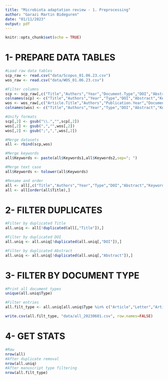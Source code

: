 ```yaml
---
title: "Microbiota adaptation review - 1. Preprocessing"
author: "Garazi Martin Bideguren"
date: "01/11/2023"
output: pdf
---
```


```r
knitr::opts_chunk$set(echo = TRUE)
```

# 1- PREPARE DATA TABLES

```r
#Load raw data tables
scp_raw <- read.csv("data/Scopus_01.06.23.csv")
wos_raw <- read.csv("data/WOS_01.06.23.csv")

#Filter columns
scp <- scp_raw[,c("Title","Authors","Year","Document.Type","DOI","Abstract","Author.Keywords","Index.Keywords")]
colnames(scp) <- c("Title","Authors","Year","Type","DOI","Abstract","Keywords1","Keywords2")
wos <- wos_raw[,c("Article.Title","Authors","Publication.Year","Document.Type","DOI","Abstract","Author.Keywords","Keywords.Plus")]
colnames(wos) <- c("Title","Authors","Year","Type","DOI","Abstract","Keywords1","Keywords2")

#Unify formats
scp[,2] <- gsub("\\.","",scp[,2])
wos[,2] <- gsub(",","",wos[,2])
wos[,2] <- gsub(";",",",wos[,2])

#Merge datasets
all <- rbind(scp,wos)

#Merge keywords
all$Keywords <- paste(all$Keywords1,all$Keywords2,sep="; ")

#Merge text case
all$Keywords <- tolower(all$Keywords)

#Rename and order
all <- all[,c("Title","Authors","Year","Type","DOI","Abstract","Keywords")]
all <- all[order(all$Title),]
```
# 2- FILTER DUPLICATES

```r
#Filter by duplicated Title
all.uniq <- all[!duplicated(all[,"Title"]),]

#Filter by duplicated DOI
all.uniq <- all.uniq[!duplicated(all.uniq[,"DOI"]),]

#Filter by duplicated Abstract
all.uniq <- all.uniq[!duplicated(all.uniq[,"Abstract"]),]
```

# 3- FILTER BY DOCUMENT TYPE

```r
#Print all document types
unique(all.uniq$Type)

#Filter entries
all.filt_type <- all.uniq[all.uniq$Type %in% c("Article","Letter","Article in Press","Note","Short Survey","Reprint"),]

write.csv(all.filt_type, "data/all_20230601.csv", row.names=FALSE)
```

# 4- GET STATS

```r
#Raw
nrow(all)
#After duplicate removal
nrow(all.uniq)
#After manuscript type filtering
nrow(all.filt_type)
```

